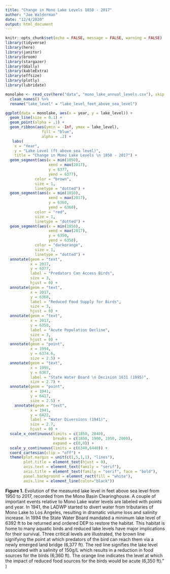 ```yaml
---
title: "Change in Mono Lake Levels 1850 - 2017"
author: "Joe Walderman"
date: "12/4/2020"
output: html_document
---
```


```r
knitr::opts_chunk$set(echo = FALSE, message = FALSE, warning = FALSE)
library(tidyverse)
library(here)
library(janitor)
library(broom)
library(stargazer)
library(GGally)
library(kableExtra)
library(effsize)
library(plotly)
library(lubridate)
```

```r
monolake <- read_csv(here("data", "mono_lake_annual_levels.csv"), skip = 5) %>% 
  clean_names() %>% 
  rename("lake_level" = "lake_level_feet_above_sea_level")

```

```r

ggplot(data = monolake, aes(x = year, y = lake_level)) +
  geom_line(size = 0.1) +
  geom_point(alpha = .1) +
  geom_ribbon(aes(ymin = -Inf, ymax = lake_level),
                fill = "blue",
                alpha = .2) +
   labs(
    x = "Year",
    y = "Lake Level (ft above sea level)",
    title = "Change in Mono Lake Levels \n 1850 - 2017") +
  geom_segment(aes(x = min(1850),
                   xend = max(2017),
                   y = 6377,
                   yend = 6377),
             color = "brown", 
             size = 1,
             linetype = "dotted") +
  geom_segment(aes(x = min(1850),
                   xend = max(2017),
                   y = 6360,
                   yend = 6360),
             color = "red", 
             size = 1,
             linetype = "dotted") +
  geom_segment(aes(x = min(1850),
                   xend = max(2017),
                   y = 6350,
                   yend = 6350),
             color = "darkorange", 
             size = 1,
             linetype = "dotted") +
  annotate(geom = "text", 
           x = 2017, 
           y = 6377,
           label = "Predators Can Access Birds",
           size = 3,
           hjust = 0) +
  annotate(geom = "text", 
           x = 2017, 
           y = 6360, 
           label = "Reduced Food Supply for Birds",
           size = 3,
           hjust = 0) +
  annotate(geom = "text", 
           x = 2017, 
           y = 6350, 
           label = "Acute Population Decline",
           size = 3,
           hjust = 0) +
  annotate(geom = "point",
           x = 1994,
           y = 6374.6,
           size = 2.5) +
  annotate(geom = "text",
           x = 1995,
           y = 6367,
           label = "State Water Board \n Decision 1631 (1995)",
           size = 2.7) +
  annotate(geom = "point",
           x = 1941,
           y = 6417,
           size = 2.5) +
    annotate(geom = "text",
           x = 1941,
           y = 6422,
           label = "Water Diversions (1941)",
           size = 2.7,
           hjust = 0) +
  scale_x_continuous(limits = c(1850, 2040), 
                     breaks = c(1850, 1900, 1950, 2000), 
                     expand = c(0,0)) +
  scale_y_continuous(limits = c(6340,6440)) +
  coord_cartesian(clip = "off") +
  theme(plot.margin = unit(c(1,5,1,1), "lines"),
        plot.title = element_text(hjust = 0),
        axis.text = element_text(family = "serif"),
        axis.title = element_text(family = "serif", face = "bold"),
        panel.background = element_rect(fill = "white"),
        axis.line = element_line(color="black"))
```


**Figure 1.** Evolution of the measured lake level in feet above sea level from 1950 to 2017, recorded from the Mono Basin Clearinghouse. A couple of important events relative to Mono Lake water levels are labeled with points and year. In 1941, the LADWP started to divert water from tributaries of Mono Lake to Los Angeles, resulting in dramatic volume loss and salinity increase. In 1994 the State Water Board mandated a minimum lake level of 6392 ft to be returned and ordered DEP to restore the habitat. This habitat is home to many aquatic birds and reduced lake levels have major implications for their survival. Three critical levels are illustrated, the brown line signifying the point at which predators of the bird can reach them via a newly emerged land bridge (6,377 ft). The red line signifies the lake level associated with a salinity of 150g/L which results in a reduction in food sources for the birds (6,360 ft). The orange line indicates the level at which the impact of reduced food sources for the birds would be acute (6,350 ft)."
  )
